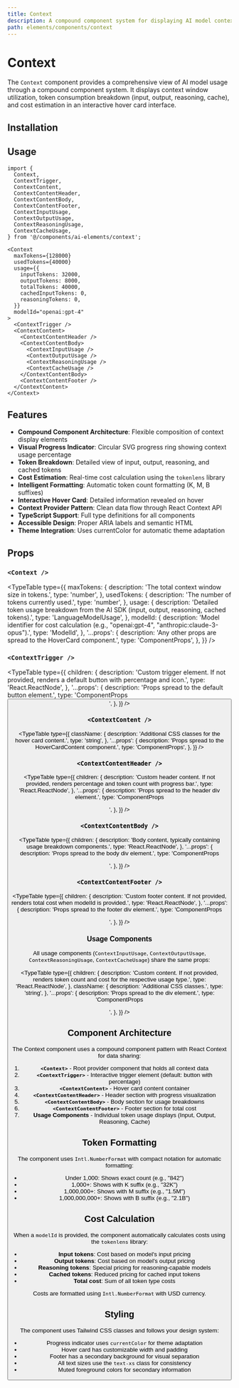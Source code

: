 ```yaml
---
title: Context
description: A compound component system for displaying AI model context window usage, token consumption, and cost estimation.
path: elements/components/context
---
```


# Context

The `Context` component provides a comprehensive view of AI model usage through a compound component system. It displays context window utilization, token consumption breakdown (input, output, reasoning, cache), and cost estimation in an interactive hover card interface.

<Preview path="context" />

## Installation

<ElementsInstaller path="context" />

## Usage

```tsx
import {
  Context,
  ContextTrigger,
  ContextContent,
  ContextContentHeader,
  ContextContentBody,
  ContextContentFooter,
  ContextInputUsage,
  ContextOutputUsage,
  ContextReasoningUsage,
  ContextCacheUsage,
} from '@/components/ai-elements/context';
```

```tsx
<Context
  maxTokens={128000}
  usedTokens={40000}
  usage={{
    inputTokens: 32000,
    outputTokens: 8000,
    totalTokens: 40000,
    cachedInputTokens: 0,
    reasoningTokens: 0,
  }}
  modelId="openai:gpt-4"
>
  <ContextTrigger />
  <ContextContent>
    <ContextContentHeader />
    <ContextContentBody>
      <ContextInputUsage />
      <ContextOutputUsage />
      <ContextReasoningUsage />
      <ContextCacheUsage />
    </ContextContentBody>
    <ContextContentFooter />
  </ContextContent>
</Context>
```

## Features

- **Compound Component Architecture**: Flexible composition of context display elements
- **Visual Progress Indicator**: Circular SVG progress ring showing context usage percentage
- **Token Breakdown**: Detailed view of input, output, reasoning, and cached tokens
- **Cost Estimation**: Real-time cost calculation using the `tokenlens` library
- **Intelligent Formatting**: Automatic token count formatting (K, M, B suffixes)
- **Interactive Hover Card**: Detailed information revealed on hover
- **Context Provider Pattern**: Clean data flow through React Context API
- **TypeScript Support**: Full type definitions for all components
- **Accessible Design**: Proper ARIA labels and semantic HTML
- **Theme Integration**: Uses currentColor for automatic theme adaptation

## Props

### `<Context />`

<TypeTable
  type={{
    maxTokens: {
      description: 'The total context window size in tokens.',
      type: 'number',
    },
    usedTokens: {
      description: 'The number of tokens currently used.',
      type: 'number',
    },
    usage: {
      description: 'Detailed token usage breakdown from the AI SDK (input, output, reasoning, cached tokens).',
      type: 'LanguageModelUsage',
    },
    modelId: {
      description: 'Model identifier for cost calculation (e.g., "openai:gpt-4", "anthropic:claude-3-opus").',
      type: 'ModelId',
    },
    '...props': {
      description: 'Any other props are spread to the HoverCard component.',
      type: 'ComponentProps<HoverCard>',
    },
  }}
/>

### `<ContextTrigger />`

<TypeTable
  type={{
    children: {
      description: 'Custom trigger element. If not provided, renders a default button with percentage and icon.',
      type: 'React.ReactNode',
    },
    '...props': {
      description: 'Props spread to the default button element.',
      type: 'ComponentProps<Button>',
    },
  }}
/>

### `<ContextContent />`

<TypeTable
  type={{
    className: {
      description: 'Additional CSS classes for the hover card content.',
      type: 'string',
    },
    '...props': {
      description: 'Props spread to the HoverCardContent component.',
      type: 'ComponentProps<HoverCardContent>',
    },
  }}
/>

### `<ContextContentHeader />`

<TypeTable
  type={{
    children: {
      description: 'Custom header content. If not provided, renders percentage and token count with progress bar.',
      type: 'React.ReactNode',
    },
    '...props': {
      description: 'Props spread to the header div element.',
      type: 'ComponentProps<div>',
    },
  }}
/>

### `<ContextContentBody />`

<TypeTable
  type={{
    children: {
      description: 'Body content, typically containing usage breakdown components.',
      type: 'React.ReactNode',
    },
    '...props': {
      description: 'Props spread to the body div element.',
      type: 'ComponentProps<div>',
    },
  }}
/>

### `<ContextContentFooter />`

<TypeTable
  type={{
    children: {
      description: 'Custom footer content. If not provided, renders total cost when modelId is provided.',
      type: 'React.ReactNode',
    },
    '...props': {
      description: 'Props spread to the footer div element.',
      type: 'ComponentProps<div>',
    },
  }}
/>

### Usage Components

All usage components (`ContextInputUsage`, `ContextOutputUsage`, `ContextReasoningUsage`, `ContextCacheUsage`) share the same props:

<TypeTable
  type={{
    children: {
      description: 'Custom content. If not provided, renders token count and cost for the respective usage type.',
      type: 'React.ReactNode',
    },
    className: {
      description: 'Additional CSS classes.',
      type: 'string',
    },
    '...props': {
      description: 'Props spread to the div element.',
      type: 'ComponentProps<div>',
    },
  }}
/>

## Component Architecture

The Context component uses a compound component pattern with React Context for data sharing:

1. **`<Context>`** - Root provider component that holds all context data
2. **`<ContextTrigger>`** - Interactive trigger element (default: button with percentage)
3. **`<ContextContent>`** - Hover card content container
4. **`<ContextContentHeader>`** - Header section with progress visualization
5. **`<ContextContentBody>`** - Body section for usage breakdowns
6. **`<ContextContentFooter>`** - Footer section for total cost
7. **Usage Components** - Individual token usage displays (Input, Output, Reasoning, Cache)

## Token Formatting

The component uses `Intl.NumberFormat` with compact notation for automatic formatting:

- Under 1,000: Shows exact count (e.g., "842")
- 1,000+: Shows with K suffix (e.g., "32K")
- 1,000,000+: Shows with M suffix (e.g., "1.5M")
- 1,000,000,000+: Shows with B suffix (e.g., "2.1B")

## Cost Calculation

When a `modelId` is provided, the component automatically calculates costs using the `tokenlens` library:

- **Input tokens**: Cost based on model's input pricing
- **Output tokens**: Cost based on model's output pricing
- **Reasoning tokens**: Special pricing for reasoning-capable models
- **Cached tokens**: Reduced pricing for cached input tokens
- **Total cost**: Sum of all token type costs

Costs are formatted using `Intl.NumberFormat` with USD currency.

## Styling

The component uses Tailwind CSS classes and follows your design system:

- Progress indicator uses `currentColor` for theme adaptation
- Hover card has customizable width and padding
- Footer has a secondary background for visual separation
- All text sizes use the `text-xs` class for consistency
- Muted foreground colors for secondary information
